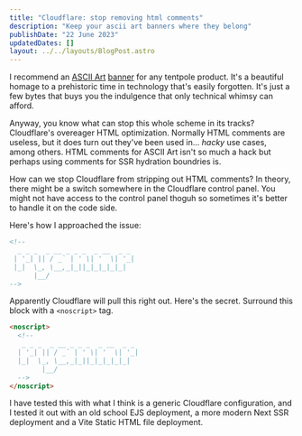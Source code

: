 ```yaml
---
title: "Cloudflare: stop removing html comments"
description: "Keep your ascii art banners where they belong"
publishDate: "22 June 2023"
updatedDates: []
layout: ../../layouts/BlogPost.astro
---
```


I recommend an [ASCII Art](https://en.wikipedia.org/wiki/ASCII_art) [banner](https://patorjk.com/software/taag/#p=display&f=Small&t=ryanmr) for any tentpole product. It's a beautiful homage to a prehistoric time in technology that's easily forgotten. It's just a few bytes that buys you the indulgence that only technical whimsy can afford.

Anyway, you know what can stop this whole scheme in its tracks? Cloudflare's overeager HTML optimization. Normally HTML comments are useless, but it does turn out they've been used in... _hacky_ use cases, among others. HTML comments for ASCII Art isn't so much a hack but perhaps using comments for SSR hydration boundries is.

How can we stop Cloudflare from stripping out HTML comments? In theory, there might be a switch somewhere in the Cloudflare control panel. You might not have access to the control panel thoguh so sometimes it's better to handle it on the code side.

Here's how I approached the issue:

```html
<!--                               
  _ _ _  _ __ _ _ _  _ __  _ _ 
 | '_| || / _` | ' \| '  \| '_|
 |_|  \_, \__,_|_||_|_|_|_|_|  
      |__/                     
-->
```

Apparently Cloudflare will pull this right out. Here's the secret. Surround this block with a `<noscript>` tag.

```html
<noscript>
  <!--                               
   _ _ _  _ __ _ _ _  _ __  _ _ 
  | '_| || / _` | ' \| '  \| '_|
  |_|  \_, \__,_|_||_|_|_|_|_|  
        |__/                     
  -->
</noscript>
```

I have tested this with what I think is a generic Cloudflare configuration, and I tested it out with an old school EJS deployment, a more modern Next SSR deployment and a Vite Static HTML file deployment.